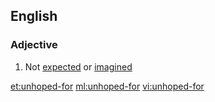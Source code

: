 ==English==

===Adjective===
{{en-adj}}

# Not [[expected]] or [[imagined]]

[[et:unhoped-for]]
[[ml:unhoped-for]]
[[vi:unhoped-for]]